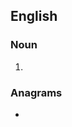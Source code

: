 ==English==

===Noun===
{{head|en|noun plural form}}

# {{plural of|tagger|lang=en}}

===Anagrams===
* {{anagrams|en|a=aeggrst|gagster|gargets|stagger}}